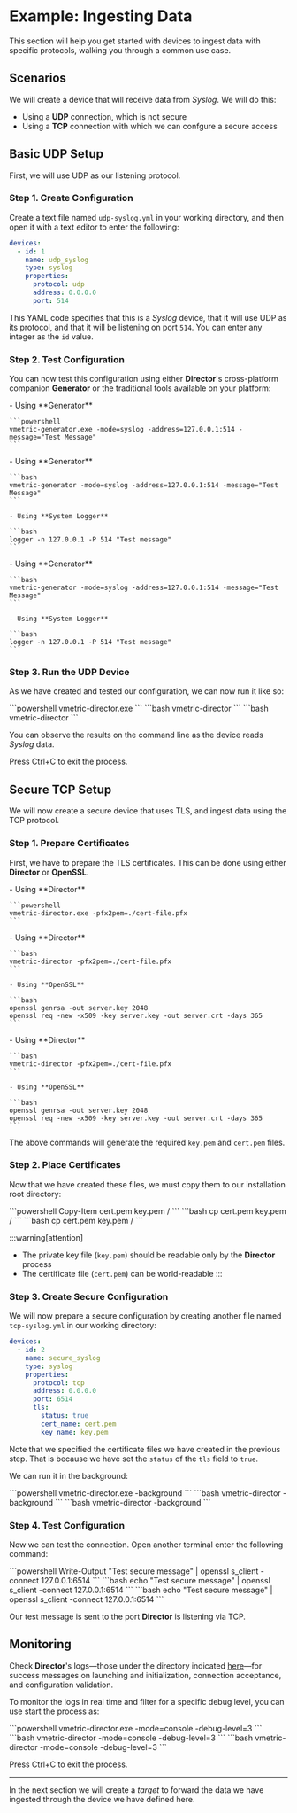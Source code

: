 # Example: Ingesting Data

This section will help you get started with devices to ingest data with specific protocols, walking you through a common use case.

## Scenarios

We will create a device that will receive data from _Syslog_. We will do this:

- Using a **UDP** connection, which is not secure
- Using a **TCP** connection with which we can confgure a secure access

## Basic UDP Setup

First, we will use UDP as our listening protocol.

### Step 1. Create Configuration

Create a text file named `udp-syslog.yml` in your working directory, and then open it with a text editor to enter the following:

```yaml title="udp-syslog.yml"
devices:
  - id: 1
    name: udp_syslog
    type: syslog
    properties:
      protocol: udp
      address: 0.0.0.0
      port: 514
```

This YAML code specifies that this is a _Syslog_ device, that it will use UDP as its protocol, and that it will be listening on port `514`. You can enter any integer as the `id` value.

### Step 2. Test Configuration

You can now test this configuration using either **Director**'s cross-platform companion **Generator** or the traditional tools available on your platform:

<Tabs>
  <TabItem value="windows" label="Windows" default>
    - Using **Generator**

    ```powershell
    vmetric-generator.exe -mode=syslog -address=127.0.0.1:514 -message="Test Message"
    ```
  </TabItem>
  <TabItem value="linux" label="Linux">
    - Using **Generator**
  
    ```bash
    vmetric-generator -mode=syslog -address=127.0.0.1:514 -message="Test Message"
    ```
    
    - Using **System Logger**

    ```bash
    logger -n 127.0.0.1 -P 514 "Test message"
    ```
  </TabItem>
  <TabItem value="macos" label="macOS">
    - Using **Generator**

    ```bash
    vmetric-generator -mode=syslog -address=127.0.0.1:514 -message="Test Message"
    ```
  
    - Using **System Logger**
  
    ```bash
    logger -n 127.0.0.1 -P 514 "Test message"
    ```
  </TabItem>
</Tabs>

### Step 3. Run the UDP Device

As we have created and tested our configuration, we can now run it like so:

<Tabs>
  <TabItem value="windows" label="Windows" default>
    ```powershell
    vmetric-director.exe
    ```
  </TabItem>
  <TabItem value="linux" label="Linux">
    ```bash
    vmetric-director
    ```
  </TabItem>
  <TabItem value="macos" label="macOS">
    ```bash
    vmetric-director
    ```
  </TabItem>
</Tabs>

You can observe the results on the command line as the device reads _Syslog_ data.

Press <kb-short>Ctrl+C</kb-short> to exit the process.

## Secure TCP Setup

We will now create a secure device that uses TLS, and ingest data using the TCP protocol.

### Step 1. Prepare Certificates

First, we have to prepare the TLS certificates. This can be done using either **Director** or **OpenSSL**.

<Tabs>
  <TabItem value="windows" label="Windows" default>
    - Using **Director**

    ```powershell
    vmetric-director.exe -pfx2pem=./cert-file.pfx
    ```
  </TabItem>
  <TabItem value="linux" label="Linux">
    - Using **Director**
    
    ```bash
    vmetric-director -pfx2pem=./cert-file.pfx
    ```
    
    - Using **OpenSSL**
    
    ```bash
    openssl genrsa -out server.key 2048
    openssl req -new -x509 -key server.key -out server.crt -days 365
    ```
  </TabItem>
  <TabItem value="macos" label="macOS">
    - Using **Director**

    ```bash
    vmetric-director -pfx2pem=./cert-file.pfx
    ```

    - Using **OpenSSL**

    ```bash
    openssl genrsa -out server.key 2048
    openssl req -new -x509 -key server.key -out server.crt -days 365
    ```
  </TabItem>
</Tabs>

The above commands will generate the required `key.pem` and `cert.pem` files.

### Step 2. Place Certificates

Now that we have created these files, we must copy them to our installation root directory:

<Tabs>
  <TabItem value="windows" label="Windows" default>
    ```powershell
    Copy-Item cert.pem key.pem <vm_root>/
    ```
  </TabItem>
  <TabItem value="linux" label="Linux">
    ```bash
    cp cert.pem key.pem <vm_root>/
    ```
  </TabItem>
  <TabItem value="macos" label="macOS">
    ```bash
    cp cert.pem key.pem <vm_root>/
    ```
  </TabItem>
</Tabs>

:::warning[attention]
- The private key file (`key.pem`) should be readable only by the **Director** process
- The certificate file (`cert.pem`) can be world-readable
:::

### Step 3. Create Secure Configuration

We will now prepare a secure configuration by creating another file named `tcp-syslog.yml` in our working directory:

```yaml title="tcp-syslog.yml"
devices:
  - id: 2
    name: secure_syslog
    type: syslog
    properties:
      protocol: tcp
      address: 0.0.0.0
      port: 6514
      tls:
        status: true
        cert_name: cert.pem
        key_name: key.pem
```

Note that we specified the certificate files we have created in the previous step. That is because we have set the `status` of the `tls` field to `true`.

We can run it in the background:

<Tabs>
  <TabItem value="windows" label="Windows" default>
    ```powershell
    vmetric-director.exe -background
    ```
  </TabItem>
  <TabItem value="linux" label="Linux">
    ```bash
    vmetric-director -background
    ```
  </TabItem>
  <TabItem value="macos" label="macOS">
    ```bash
    vmetric-director -background
    ```
  </TabItem>
</Tabs>

### Step 4. Test Configuration

Now we can test the connection. Open another terminal enter the following command:

<Tabs>
  <TabItem value="windows" label="Windows" default>
    ```powershell
    Write-Output "Test secure message" | openssl s_client -connect 127.0.0.1:6514
    ```
  </TabItem>
  <TabItem value="linux" label="Linux">
    ```bash
    echo "Test secure message" | openssl s_client -connect 127.0.0.1:6514
    ```
  </TabItem>
  <TabItem value="macos" label="macOS">
    ```bash
    echo "Test secure message" | openssl s_client -connect 127.0.0.1:6514
    ```
  </TabItem>
</Tabs>

Our test message is sent to the port **Director** is listening via TCP.

## Monitoring

Check **Director**'s logs&mdash;those under the directory indicated [here](./configuration-basics.mdx#logging-setup)&mdash;for success messages on launching and initialization, connection acceptance, and configuration validation.

To monitor the logs in real time and filter for a specific debug level, you can use start the process as:

<Tabs>
  <TabItem value="windows" label="Windows" default>
    ```powershell
    vmetric-director.exe -mode=console -debug-level=3
    ```
  </TabItem>
  <TabItem value="linux" label="Linux">
    ```bash
    vmetric-director -mode=console -debug-level=3
    ```
  </TabItem>
  <TabItem value="macos" label="macOS">
    ```bash
    vmetric-director -mode=console -debug-level=3
    ```
  </TabItem>
</Tabs>

Press <kb-short>Ctrl+C</kb-short> to exit the process.

---

In the next section we will create a _target_ to forward the data we have ingested through the device we have defined here.
